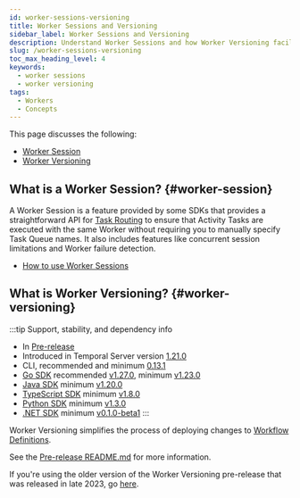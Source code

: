 ```yaml
---
id: worker-sessions-versioning
title: Worker Sessions and Versioning
sidebar_label: Worker Sessions and Versioning
description: Understand Worker Sessions and how Worker Versioning facilitates deployment changes.
slug: /worker-sessions-versioning
toc_max_heading_level: 4
keywords:
  - worker sessions
  - worker versioning
tags:
  - Workers
  - Concepts
---
```


This page discusses the following:

- [Worker Session](#worker-session)
- [Worker Versioning](#worker-versioning)


## What is a Worker Session? {#worker-session}

A Worker Session is a feature provided by some SDKs that provides a straightforward API for [Task Routing](#task-routing) to ensure that Activity Tasks are executed with the same Worker without requiring you to manually specify Task Queue names.
It also includes features like concurrent session limitations and Worker failure detection.

- [How to use Worker Sessions](/develop/go/sessions)

## What is Worker Versioning? {#worker-versioning}

:::tip Support, stability, and dependency info

- In [Pre-release](/evaluate/development-production-features/release-stages#pre-release)
- Introduced in Temporal Server version [1.21.0](https://github.com/temporalio/temporal/releases/tag/v1.21.0)
- CLI, recommended and minimum [0.13.1](https://github.com/temporalio/cli/releases/tag/v0.13.1)
- [Go SDK](/develop/go/versioning#worker-versioning) recommended [v1.27.0](https://github.com/temporalio/sdk-go/releases/tag/v1.27.0), minimum [v1.23.0](https://github.com/temporalio/sdk-go/releases/tag/v1.23.0)
- [Java SDK](/develop/java/versioning#worker-versioning) minimum [v1.20.0](https://github.com/temporalio/sdk-java/releases/tag/v1.20.0)
- [TypeScript SDK](/develop/typescript/versioning#worker-versioning) minimum [v1.8.0](https://github.com/temporalio/sdk-typescript/releases/tag/v1.8.0)
- [Python SDK](/develop/python/versioning#worker-versioning) minimum [v1.3.0](https://github.com/temporalio/sdk-python/releases/tag/1.3.0)
- [.NET SDK](https://dotnet.temporal.io/api/Temporalio.Worker.TemporalWorkerOptions.html#Temporalio_Worker_TemporalWorkerOptions_UseWorkerVersioning) minimum [v0.1.0-beta1](https://github.com/temporalio/sdk-dotnet/releases/tag/0.1.0-beta1)
  :::

Worker Versioning simplifies the process of deploying changes to [Workflow Definitions](/workflows#workflow-definition).

See the [Pre-release README.md](https://github.com/temporalio/temporal/blob/main/docs/worker-versioning.md) for more information.

If you're using the older version of the Worker Versioning pre-release that was released in late 2023, go [here](/encyclopedia/worker-versioning-legacy.mdx).
